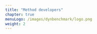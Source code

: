 ```yaml
---
title: "Method developers"
chapter: true
menuLogo: /images/dynbenchmark/logo.png
weight: 2
---
```


